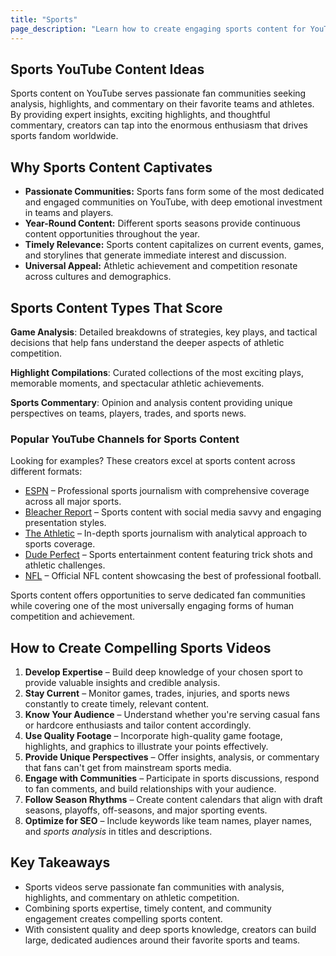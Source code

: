 ```yaml
---
title: "Sports"
page_description: "Learn how to create engaging sports content for YouTube—covering analysis, highlights, commentary, and everything that makes sports compelling."
---
```


## Sports YouTube Content Ideas

Sports content on YouTube serves passionate fan communities seeking analysis, highlights, and commentary on their favorite teams and athletes. By providing expert insights, exciting highlights, and thoughtful commentary, creators can tap into the enormous enthusiasm that drives sports fandom worldwide.

## Why Sports Content Captivates

- **Passionate Communities:** Sports fans form some of the most dedicated and engaged communities on YouTube, with deep emotional investment in teams and players.
- **Year-Round Content:** Different sports seasons provide continuous content opportunities throughout the year.
- **Timely Relevance:** Sports content capitalizes on current events, games, and storylines that generate immediate interest and discussion.
- **Universal Appeal:** Athletic achievement and competition resonate across cultures and demographics.

## Sports Content Types That Score

**Game Analysis**: Detailed breakdowns of strategies, key plays, and tactical decisions that help fans understand the deeper aspects of athletic competition.

**Highlight Compilations**: Curated collections of the most exciting plays, memorable moments, and spectacular athletic achievements.

**Sports Commentary**: Opinion and analysis content providing unique perspectives on teams, players, trades, and sports news.

### Popular YouTube Channels for Sports Content

Looking for examples? These creators excel at sports content across different formats:
- [ESPN](https://www.youtube.com/@ESPN) – Professional sports journalism with comprehensive coverage across all major sports.
- [Bleacher Report](https://www.youtube.com/@BleacherReport) – Sports content with social media savvy and engaging presentation styles.
- [The Athletic](https://www.youtube.com/@TheAthletic) – In-depth sports journalism with analytical approach to sports coverage.
- [Dude Perfect](https://www.youtube.com/@DudePerfect) – Sports entertainment content featuring trick shots and athletic challenges.
- [NFL](https://www.youtube.com/@NFL) – Official NFL content showcasing the best of professional football.

Sports content offers opportunities to serve dedicated fan communities while covering one of the most universally engaging forms of human competition and achievement.

## How to Create Compelling Sports Videos

1. **Develop Expertise** – Build deep knowledge of your chosen sport to provide valuable insights and credible analysis.
2. **Stay Current** – Monitor games, trades, injuries, and sports news constantly to create timely, relevant content.
3. **Know Your Audience** – Understand whether you're serving casual fans or hardcore enthusiasts and tailor content accordingly.
4. **Use Quality Footage** – Incorporate high-quality game footage, highlights, and graphics to illustrate your points effectively.
5. **Provide Unique Perspectives** – Offer insights, analysis, or commentary that fans can't get from mainstream sports media.
6. **Engage with Communities** – Participate in sports discussions, respond to fan comments, and build relationships with your audience.
7. **Follow Season Rhythms** – Create content calendars that align with draft seasons, playoffs, off-seasons, and major sporting events.
8. **Optimize for SEO** – Include keywords like team names, player names, and *sports analysis* in titles and descriptions.

## Key Takeaways

- Sports videos serve passionate fan communities with analysis, highlights, and commentary on athletic competition.
- Combining sports expertise, timely content, and community engagement creates compelling sports content.
- With consistent quality and deep sports knowledge, creators can build large, dedicated audiences around their favorite sports and teams.
